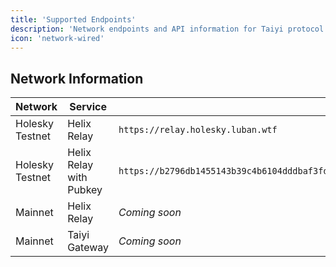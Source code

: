 ```yaml
---
title: 'Supported Endpoints'
description: 'Network endpoints and API information for Taiyi protocol'
icon: 'network-wired'
---
```


## Network Information

| Network | Service | Endpoint |
|---------|---------|----------|
| Holesky Testnet | Helix Relay | `https://relay.holesky.luban.wtf` |
| Holesky Testnet | Helix Relay with Pubkey | `https://b2796db1455143b39c4b6104dddbaf3fdca059009b9df3f61c729bac81cadd355fcc3fc61f5185a4748eb3bf298c0ad9@relay.holesky.luban.wtf` |
| Mainnet | Helix Relay | *Coming soon* |
| Mainnet | Taiyi Gateway | *Coming soon* |